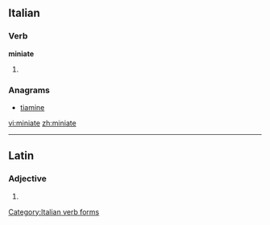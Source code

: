 ==Italian==

===Verb===
'''miniate'''

# {{conjugation of|minare||2|p|pres|sub|lang=it}}

===Anagrams===
* [[tiamine#Italian|tiamine]]

[[Category:Italian verb forms]]

[[vi:miniate]]
[[zh:miniate]]

----
==Latin==

===Adjective===
{{la-adj-form|miniāte}}

# {{inflection of|miniatus|miniātus|voc|m|s|lang=la}}
{{rfc-auto}}